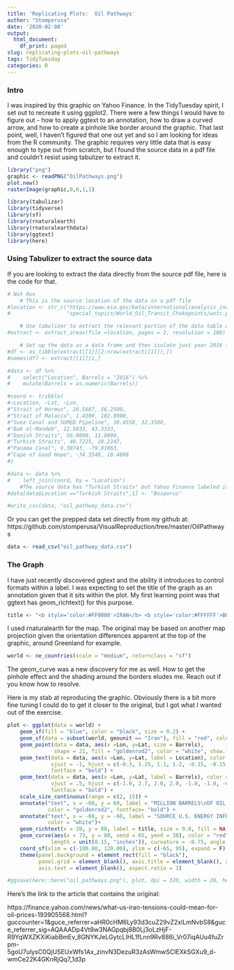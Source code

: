 ```yaml
---
title: 'Replicating Plots:  Oil Pathways'
author: "Stomperusa"
date: '2020-02-08'
output:
  html_document:
    df_print: paged
slug: replicating-plots-oil-pathways
tags: TidyTuesday
categories: R
---
```


### Intro
I was inspired by this graphic on Yahoo Finance. In the TidyTuesday spirit, I set out to recreate it using ggplot2. There were a few things I would have to figure out - how to apply ggtext to an annotation, how to draw a curved arrow, and how to create a pinhole like border around the graphic. That last point, well, I haven't figured that one out yet and so I am looking for ideas from the R community. The graphic requires very little data that is easy enough to type out from scratch, but I found the source data in a pdf file and couldn't resist using tabulizer to extract it. 

```r
library("png")
graphic <- readPNG("OilPathways.png")
plot.new() 
rasterImage(graphic,0,0,1,1)
```

```r
library(tabulizer)
library(tidyverse)
library(sf)
library(rnaturalearth)
library(rnaturalearthdata)
library(ggtext)
library(here)
```



### Using Tabulizer to extract the source data

If you are looking to extract the data directly from the source pdf file, here is the code for that.

```r
# Not Run
    # This is the source location of the data in a pdf file
#location <- str_c("https://www.eia.gov/beta/international/analysis_includes/",
#                  "special_topics/World_Oil_Transit_Chokepoints/wotc.pdf")

    # Use tabulizer to extract the relevant portion of the data table on page 2 of the pdf
#extract <- extract_areas(file =location, pages = 2, resolution = 100)

    # Set up the data as a data frame and then isolate just year 2016 for the graphic
#df <- as_tibble(extract[[1]][2:nrow(extract[[1]]),])
#names(df) <- extract[[1]][1,]

#data <- df %>% 
#    select("Location", Barrels = "2016") %>% 
#    mutate(Barrels = as.numeric(Barrels))

#coord <- tribble(
#~Location, ~Lat, ~Lon,
#"Strait of Hormuz", 26.5667, 56.2500,
#"Strait of Malacca", 1.4300, 102.8900,
#"Suez Canal and SUMED Pipeline", 30.4550, 32.3500,
#"Bab el-Mandeb", 12.5833, 43.3333,
#"Danish Straits", 56.0000, 11.0000,
#"Turkish Straits", 40.7225, 28.2247,
#"Panama Canal", 9.38743, -79.91863,
#"Cape of Good Hope", -34.3548, 18.4698
#)

#data <- data %>% 
#    left_join(coord, by = "Location")
    #The source data has "Turkish Straits" but Yahoo Finance labeled it "Bosporus".
#data[data$Location =="Turkish Straits",1] <- "Bosporus"

#write_csv(data, "oil_pathway_data.csv")
```

Or you can get the prepped data set directly from my github at: https://github.com/stomperusa/VisualReproduction/tree/master/OilPathways

```r
data <- read_csv("oil_pathway_data.csv")
```

### The Graph

I have just recently discovered ggtext and the ability it introduces to control formats within a label. I was expecting to set the title of the graph as an annotation given that it sits within the plot. My first learning point was that ggtext has geom_richtext() for this purpose. 
```r
title <- "<b style='color:#FF0000'>IRAN</b> <b style='color:#FFFFFF'>BORDERS<br> KEY OIL PATHWAY</b>"
```

I used rnaturalearth for the map. The original may be based on another map projection given the orientation differences apparent at the top of the graphic, around Greenland for example.  
```r
world <- ne_countries(scale = "medium", returnclass = "sf")
```

The geom_curve was a new discovery for me as well. How to get the pinhole effect and the shading around the borders eludes me. Reach out if you know how to resolve.

Here is my stab at reproducing the graphic. Obviously there is a bit more fine tuning I could do to get it closer to the original, but I got what I wanted out of the exercise. 

```r
plot <- ggplot(data = world) +
    geom_sf(fill = "blue", color = "black", size = 0.2) +
    geom_sf(data = subset(world, geounit == "Iran"), fill = "red", color = "black", size = 0.2) +
    geom_point(data = data, aes(x =Lon, y=Lat, size = Barrels), 
               shape = 21, fill = "goldenrod2", color = "white", show.legend = F) +
    geom_text(data = data, aes(x =Lon, y=Lat, label = Location), color = "white", size = 3.5,
              vjust = -1, hjust = c(-0.3, 1.25, 1.1, 1.2, -0.15, -0.15, -0.15, 1.2), 
              fontface = "bold") +
    geom_text(data = data, aes(x =Lon, y=Lat, label = Barrels), color = "goldenrod2", size = 3.5,
              vjust = .5, hjust = c(-1.0, 2.7, 2.0, 2.0, -1.0, -1.0, -0.9, 2.1),
              fontface = "bold") +
    scale_size_continuous(range = c(2, 15)) +
    annotate("text", x = -60, y = 60, label = "MILLION BARRELS\nOF OIL MOVE PER\nDAY, 2016 DATA", size = 4.0,
             color = "goldenrod2", fontface= "bold") +
    annotate("text", x = -60, y = -60, label = "SOURCE U.S. ENERGY INFORMATION ADMINISTRATION", size = 2.3,
             color = "white")+
    geom_richtext(x = 20, y = 80, label = title, size = 9.0, fill = NA, label.color = NA) +
    geom_curve(aes(x = 73, y = 80, xend = 65, yend = 38), color = "red", arrow = arrow(type = "open",
              length = unit(0.15, "inches")), curvature = -0.75, angle = 100, ncp =10) + 
    coord_sf(xlim = c(-100.00, 120.00), ylim = c(-65, 95), expand = F) +
    theme(panel.background = element_rect(fill = "black"),
          panel.grid = element_blank(), axis.title = element_blank(), axis.ticks = element_blank(),
          axis.text = element_blank(), aspect.ratio = 1) 

#ggsave(here::here("oil_pathways.png"), plot, dpi = 320, width = 20, height = 20, units = "cm")
```


Here's the link to the article that contains the original:

https://finance.yahoo.com/news/what-us-iran-tensions-could-mean-for-oil-prices-193905568.html?guccounter=1&guce_referrer=aHR0cHM6Ly93d3cuZ29vZ2xlLmNvbS8&guce_referrer_sig=AQAAADp4Vt8w3NAGpqbj8B0Lj3oLzHjF-R9YqWXZKXiKiabBmEv_8GNYKJeLGytcLIHL1fLnn9Rv886i_Vr07iqAUu4fuZrpm-5goU7ulysC0QjUSEUxWfs1Ax_zinvN3DezuR3zAsWmwSClEXkSGXu9_d-wmCe22K4GKnRjQq7_1d3p

